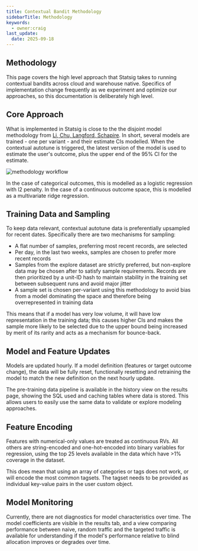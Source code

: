 ```yaml
---
title: Contextual Bandit Methodology
sidebarTitle: Methodology
keywords:
  - owner:craig
last_update:
  date: 2025-09-18
---
```


## Methodology

This page covers the high level approach that Statsig takes to running contextual bandits across cloud and warehouse native. Specifics of implementation change frequently as we experiment and optimize our approaches, so this documentation is deliberately high level.

## Core Approach

What is implemented in Statsig is close to the the disjoint model methodology from [Li, Chu, Langford, Schapire](https://arxiv.org/pdf/1003.0146). In short, several models are trained - one per variant - and their estimate CIs modelled. When the contextual autotune is triggered, the latest version of the model is used to estimate the user's outcome, plus the upper end of the 95% CI for the estimate.

<Frame>
  <img src="/images/experiments/whn/linucb.png" alt="methodology workflow" />
</Frame>

In the case of categorical outcomes, this is modelled as a logistic regression with l2 penalty. In the case of a continuous outcome space, this is modelled as a multivariate ridge regression.

## Training Data and Sampling

To keep data relevant, contextual autotune data is preferentially upsampled for recent dates. Specifically there are two mechanisms for sampling:

- A flat number of samples, preferring most recent records, are selected
- Per day, in the last two weeks, samples are chosen to prefer more recent records
- Samples from the explore dataset are strictly preferred, but non-explore data may be chosen after to satisfy sample requirements. Records are then prioritized by a unit-ID hash to maintain stability in the training set between subsequent runs and avoid major jitter
- A sample set is chosen per-variant using this methodology to avoid bias from a model dominating the space and therefore being overrepresented in training data

This means that if a model has very low volume, it will have low representation in the training data; this causes higher CIs and makes the sample more likely to be selected due to the upper bound being increased by merit of its rarity and acts as a mechanism for bounce-back.

## Model and Feature Updates

Models are updated hourly. If a model definition (features or target outcome change), the data will be fully reset, functionally resetting and retraining the model to match the new definition on the next hourly update.

The pre-training data pipeline is available in the history view on the results page, showing the SQL used and caching tables where data is stored. This allows users to easily use the same data to validate or explore modeling approaches.

## Feature Encoding

Features with numerical-only values are treated as continuous RVs. All others are string-encoded and one-hot-encoded into binary variables for regression, using the top 25 levels available in the data which have >1% coverage in the dataset.

This does mean that using an array of categories or tags does not work, or will encode the most common tagsets. The tagset needs to be provided as individual key-value pairs in the user custom object.

## Model Monitoring

Currently, there are not diagnostics for model characteristics over time. The model coefficients are visible in the results tab, and a view comparing performance between naive, random traffic and the targeted traffic is available for understanding if the model's performance relative to blind allocation improves or degrades over time.
